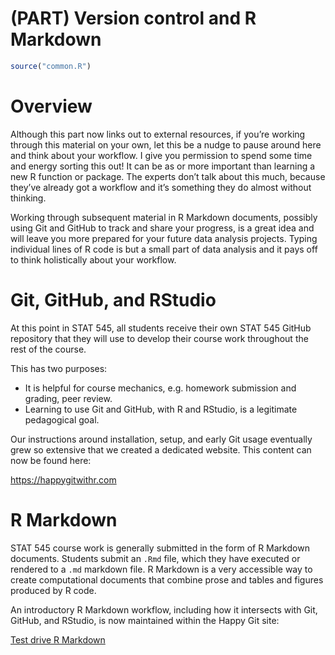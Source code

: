 # (PART) Version control and R Markdown  {-} 

```r
source("common.R")
```

# Overview {-}

Although this part now links out to external resources, if you're working through this material on your own, let this be a nudge to pause around here and think about your workflow. I give you permission to spend some time and energy sorting this out! It can be as or more important than learning a new R function or package. The experts don't talk about this much, because they've already got a workflow and it's something they do almost without thinking.

Working through subsequent material in R Markdown documents, possibly using Git and GitHub to track and share your progress, is a great idea and will leave you more prepared for your future data analysis projects. Typing individual lines of R code is but a small part of data analysis and it pays off to think holistically about your workflow.

# Git, GitHub, and RStudio {#version-control}

<!--Original content: https://stat545.com/git08_claim-stat545-repo.html-->

At this point in STAT 545, all students receive their own STAT 545 GitHub repository that they will use to develop their course work throughout the rest of the course.

This has two purposes:

  * It is helpful for course mechanics, e.g. homework submission and grading,
    peer review.
  * Learning to use Git and GitHub, with R and RStudio, is a legitimate
    pedagogical goal.
    
Our instructions around installation, setup, and early Git usage eventually grew so extensive that we created a dedicated website. This content can now be found here:

<https://happygitwithr.com>

# R Markdown {#r-markdown}

<!--Original content: https://stat545.com/block007_first-use-rmarkdown.html-->

STAT 545 course work is generally submitted in the form of R Markdown documents. Students submit an `.Rmd` file, which they have executed or rendered to a `.md` markdown file. R Markdown is a very accessible way to create computational documents that combine prose and tables and figures produced by R code.

An introductory R Markdown workflow, including how it intersects with Git, GitHub, and RStudio, is now maintained within the Happy Git site:

[Test drive R Markdown](https://happygitwithr.com/rmd-test-drive.html)
